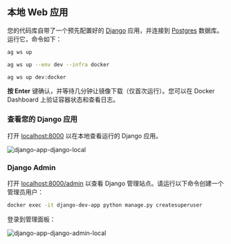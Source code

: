 ## 本地 Web 应用

您的代码库自带了一个预先配置好的 [Django](https://www.djangoproject.com/) 应用，并连接到 [Postgres](https://www.postgresql.org/) 数据库。运行它，命令如下：

<CodeGroup>

```bash terminal
ag ws up
```

```bash full options
ag ws up --env dev --infra docker
```

```bash shorthand
ag ws up dev:docker
```

</CodeGroup>

**按 Enter** 键确认，并等待几分钟让镜像下载（仅首次运行）。您可以在 Docker Dashboard 上验证容器状态和查看日志。

### 查看您的 Django 应用

打开 [localhost:8000](http://localhost:8000) 以在本地查看运行的 Django 应用。

![django-app-django-local](/images/django-app-django-local.png)

### Django Admin

打开 [localhost:8000/admin](http://localhost:8000/admin) 以查看 Django 管理站点。请运行以下命令创建一个管理员用户：

```bash
docker exec -it django-dev-app python manage.py createsuperuser
```

登录到管理面板：

![django-app-django-admin-local](/images/django-app-django-admin-local.png)
